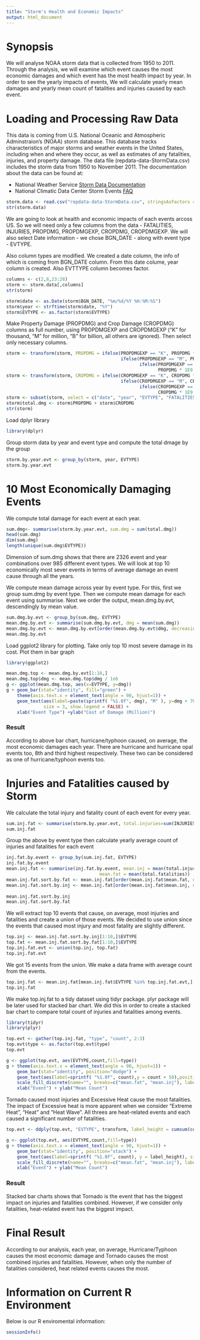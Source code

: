 ```yaml
---
title: "Storm's Health and Economic Impacts"
output: html_document
---
```

# Synopsis
We will analyse NOAA storm data that is collected from 1950 to 2011. Through the analysis, we will examine which event causes the most economic damages and which event has the most health impact by year. In order to see the yearly impacts of events, We will calculate yearly mean damages and yearly mean count of fatalities and injuries caused by each event.

# Loading and Processing Raw Data
This data is coming from U.S. National Oceanic and Atmospheric Adminstraion's (NOAA) storm database. This database tracks characteristics of major storms and weather events in the United States, including when and where they occur, as well as estimates of any fatalities, injuries, and property damage.
The data file (repdata-data-StormData.csv) includes the storm data from 1950 to November 2011. The documentation about the data can be found at:

* National Weather Service [Storm Data Documentation](https://d396qusza40orc.cloudfront.net/repdata%2Fpeer2_doc%2Fpd01016005curr.pdf) 
* National Climatic Data Center Storm Events [FAQ](https://d396qusza40orc.cloudfront.net/repdata%2Fpeer2_doc%2FNCDC%20Storm%20Events-FAQ%20Page.pdf)

```r
storm.data <- read.csv("repdata-data-StormData.csv", stringsAsFactors = FALSE)
str(storm.data)
```

We are going to look at health and economic impacts of each events arcoss US. So we will need only a few columns from the data -  FATALITIES, INJURIES, PROPDMG, PROPDMGEXP, CROPDMG, CROPDMGEXP. We will also select Date information - we chose BGN_DATE - along with event type - EVTYPE.

Also column types are modified. We created a date column, the info of which is coming from BGN_DATE column. From this date colume, year column is created. Also EVTTYPE column becomes factor.

```r
columns <- c(2,8,23:28)
storm <- storm.data[,columns]
str(storm)

storm$date <- as.Date(storm$BGN_DATE, "%m/%d/%Y %H:%M:%S")
storm$year <- strftime(storm$date, "%Y")
storm$EVTYPE <- as.factor(storm$EVTYPE)
```

Make Property Damage (PROPDMG) and Crop Damage (CROPDMG) columns as full number, using PROPDMGEXP and CROPDMGEXP ("K" for thousand, "M" for million, "B" for billion, all others are ignored).
Then select only necessary columns.

```r
storm <- transform(storm, PROPDMG = ifelse(PROPDMGEXP == "K", PROPDMG * 1E3, 
                                           ifelse(PROPDMGEXP == "M", PROPDMG * 1E6, 
                                                  ifelse(PROPDMGEXP == "B", 
                                                         PROPDMG * 1E9, PROPDMG))))
storm <- transform(storm, CROPDMG = ifelse(CROPDMGEXP == "K", CROPDMG * 1E3, 
                                           ifelse(CROPDMGEXP == "M", CROPDMG * 1E6, 
                                                  ifelse(CROPDMGEXP == "B", 
                                                         CROPDMG * 1E9, CROPDMG))))
storm <- subset(storm, select = c("date", "year", "EVTYPE", "FATALITIES", "INJURIES", "PROPDMG", "CROPDMG"))
storm$total.dmg <- storm$PROPDMG + storm$CROPDMG
str(storm)
```

Load dplyr library

```r
library(dplyr)
```

Group storm data by year and event type and compute the total dmage by the group
```r
storm.by.year.evt <- group_by(storm, year, EVTYPE)
storm.by.year.evt
```

# 10 Most Economically Damaging Events

We compute total damage for each event at each year.

```r
sum.dmg<- summarise(storm.by.year.evt, sum.dmg = sum(total.dmg))
head(sum.dmg)
dim(sum.dmg)
length(unique(sum.dmg$EVTYPE))
```

Dimension of sum.dmg shows that there are 2326 event and year combinations over 985 different event types.  We will look at top 10 economically most sever events in terms of average damage an event cause through all the years. 

We compute mean damage across year by event type. For this, first we group sum.dmg by event type. Then we compute mean damage for each event using summarise. Next we order the output, mean.dmg.by.evt, descendingly by mean value.


```r
sum.dmg.by.evt <- group_by(sum.dmg, EVTYPE)
mean.dmg.by.evt <- summarise(sum.dmg.by.evt, dmg = mean(sum.dmg))
mean.dmg.by.evt <- mean.dmg.by.evt[order(mean.dmg.by.evt$dmg, decreasing = TRUE),]
mean.dmg.by.evt
```

Load ggplot2 library for plotting.
Take only top 10 most severe damage in its cost. Plot them in bar graph

```r
library(ggplot2)
```

```r
mean.dmg.top <- mean.dmg.by.evt[1:10,]
mean.dmg.top$dmg <- mean.dmg.top$dmg / 1e6
g <- ggplot(mean.dmg.top, aes(x=EVTYPE, y=dmg))
g + geom_bar(stat="identity", fill="green") +  
    theme(axis.text.x = element_text(angle = 90, hjust=1)) +
    geom_text(aes(label=paste(sprintf( "%1.0f", dmg), "M" ), y=dmg + 700, colour = "pink" ),
              size = 3, show.legend = FALSE) +
    xlab("Event Type") +ylab("Cost of Damage (Million)")
```

### Result
According to above bar chart, hurricane/typhoon caused, on average, the most economic damages each year. There are hurricane and hurricane opal events too, 8th and third highest respectively. These two can be considered as one of hurricane/typhoon events too.

# Injuries and Fatalities caused by Storm
We calculate the total injury and fatality count of each event for every year.

```r
sum.inj.fat <- summarise(storm.by.year.evt, total.injuries=sum(INJURIES), total.fatalities = sum(FATALITIES))
sum.inj.fat
```

Group the above by event type then calculate yearly average count of injuries and fatalities for each event

```r
inj.fat.by.event <- group_by(sum.inj.fat, EVTYPE)
inj.fat.by.event
mean.inj.fat <- summarise(inj.fat.by.event, mean.inj = mean(total.injuries), 
                                   mean.fat = mean(total.fatalities))
mean.inj.fat.sort.by.fat <- mean.inj.fat[order(mean.inj.fat$mean.fat, decreasing = TRUE),]
mean.inj.fat.sort.by.inj <- mean.inj.fat[order(mean.inj.fat$mean.inj, decreasing = TRUE),]
 
mean.inj.fat.sort.by.inj
mean.inj.fat.sort.by.fat

```
We will extract top 10 events that cause, on average, most injuries and fatalities and create a union of those events. We decided to use union since the events that caused most injury and most fatality are slightly different.

```r
top.inj <- mean.inj.fat.sort.by.inj[1:10,]$EVTYPE
top.fat <- mean.inj.fat.sort.by.fat[1:10,]$EVTYPE
top.inj.fat.evt <- union(top.inj, top.fat)
top.inj.fat.evt
```
We got 15 events from the union. We make a data frame with average count from the events.

```r
top.inj.fat <- mean.inj.fat[mean.inj.fat$EVTYPE %in% top.inj.fat.evt,]
top.inj.fat
```

We make top.inj.fat to a tidy dataset using tidyr package. plyr package will be later used for stacked bar chart. We did this in order to create a stacked bar chart to compare total count of injuries and fatalities among events.
```r
library(tidyr)
library(plyr)
```
```r
top.evt <- gather(top.inj.fat, "type", "count", 2:3)
top.evt$type <- as.factor(top.evt$type)
top.evt
```
```r
g <- ggplot(top.evt, aes(EVTYPE,count,fill=type))
g + theme(axis.text.x = element_text(angle = 90, hjust=1)) +
    geom_bar(stat="identity", position="dodge") +
    geom_text(aes(label=sprintf( "%1.0f", count),y = count + 50),position=position_dodge(width=1), size=2.5) +
    scale_fill_discrete(name="", breaks=c("mean.fat", "mean.inj"), labels=c("fatalities","injuries")) +
    xlab("Event") + ylab("Mean Count")
```

Tornado caused most injuries and Excessive Heat cause the most fatalities. The impact of Excessive heat is more apparent when we consider "Extreme Heat", "Heat" and "Heat Wave". All threes are heat-related events and each caused a significant number of fatalities.

```r
top.evt <- ddply(top.evt, "EVTYPE", transform, label_height = cumsum(count) - count / 2 )
```

```r
g <- ggplot(top.evt, aes(EVTYPE,count,fill=type))
g + theme(axis.text.x = element_text(angle = 90, hjust=1)) +
    geom_bar(stat="identity", position="stack") +
    geom_text(aes(label=sprintf( "%1.0f", count), y = label_height), size=2.2) +
    scale_fill_discrete(name="", breaks=c("mean.fat", "mean.inj"), labels=c("fatalities","injuries")) +
    xlab("Event") + ylab("Mean Count")
```

### Result
Stacked bar charts shows that Tornado is the event that has the biggest impact on injuries and fatalities combined. However, if we consider only fatalities, heat-related event has the biggest impact.

# Final Result
According to our analysis, each year, on average, Hurricane/Typhoon causes the most economic damage and Tornado causes the most combined injuries and fatalities. However, when only the number of fatalities considered, heat related events causes the most.


# Information on Current R Environment

Below is our R enviromental information:
```r
sessionInfo()
```
